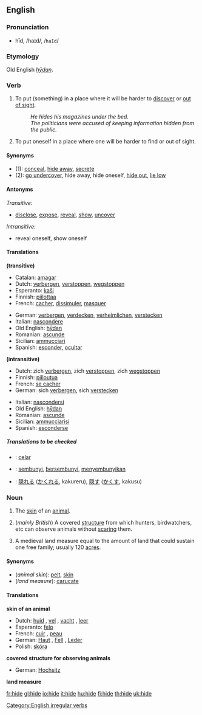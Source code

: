 ==English==

===Pronunciation===
*hīd, /haɪd/, /<tt>haId</tt>/

===Etymology===
Old English ''[[hydan|hȳdan]]''.

===Verb===
[[Category:English irregular verbs]]
{{en-verb2|'''to hide'''|'''[[hides]]'''|'''[[hid]]'''|'''[[hidden]]'''|'''[[hiding]]'''}}

#{{transitive}} To put (something) in a place where it will be harder to [[discover]] or [[out of sight]].
#:''He hides his magazines under the bed.''
#:''The politicians were accused of keeping information hidden from the public.''
#{{intransitive}} To put oneself in a place where one will be harder to find or out of sight.

====Synonyms====
*(1): [[conceal]], [[hide away]], [[secrete]]
*(2): [[go undercover]], hide away, hide oneself, [[hide out]], [[lie low]]

====Antonyms====

''Transitive:''
*[[disclose]], [[expose]], [[reveal]], [[show]], [[uncover]]

''Intransitive:''
*reveal oneself, show oneself

====Translations====
'''(transitive)'''
{{top}}
*Catalan: [[amagar]]
*Dutch: [[verbergen]], [[verstoppen]], [[wegstoppen]]
*Esperanto: [[kaŝi]]
*Finnish: [[piilottaa]]
*French: [[cacher]], [[dissimuler]], [[masquer]]
{{mid}}
*German: [[verbergen]], [[verdecken]], [[verheimlichen]], [[verstecken]]
*Italian: [[nascondere]]
*Old English: [[hydan|hȳdan]]
*Romanian: [[ascunde]]
*Sicilian: [[ammucciari]]
*Spanish: [[esconder]], [[ocultar]]
{{bottom}}

'''(intransitive)'''
{{top}}
*Dutch: zich [[verbergen]], zich [[verstoppen]], zich [[wegstoppen]]
*Finnish: [[piiloutua]]
*French: [[se cacher]]
*German: sich [[verbergen]], sich [[verstecken]]
{{mid}}
*Italian: [[nascondersi]]
*Old English: [[hydan|hȳdan]]
*Romanian: [[ascunde]]
*Sicilian: [[ammucciarisi]]
*Spanish: [[esconderse]]
{{bottom}}

=====Translations to be checked=====
<!--Remove this section once all of the translations below have been moved into the tables above.-->
{{checktrans}}

*{{ttbc|Ido}}: [[celar]]
*{{ttbc|Indonesian}}: [[sembunyi]], [[sembunyi|bersembunyi]], [[sembunyi|menyembunyikan]]
*{{ttbc|Japanese}}: [[隠れる]] ([[かくれる]], kakureru), [[隠す]] ([[かくす]], kakusu)

===Noun===
{{en-noun|hide|hides}}

#{{countable}} The [[skin]] of an [[animal]].
#{{countable}} (''mainly British'') A covered [[structure]] from which hunters, birdwatchers, etc can observe animals without [[scare|scaring]] them.
# A medieval land measure equal to the amount of land that could sustain one free family; usually 120 [[acre]]s.

====Synonyms====
*(''animal skin''): [[pelt]], [[skin]]
*(''land measure''): [[carucate]]

====Translations====

'''skin of an animal'''
{{top}}
*Dutch: [[huid]] {{f}}, [[vel]] {{n}}, [[vacht]] {{f}}, [[leer]] {{n}}
*Esperanto: [[felo]]
*French: [[cuir]] {{m}}, [[peau]] {{f}}
*German: [[Haut]] {{f}}, [[Fell]] {{n}}, [[Leder]] {{n}}
*Polish: [[skóra]] {{f}}
{{mid}}
{{bottom}}

'''covered structure for observing animals'''
{{top}}
*German: [[Hochsitz]] {{m}}
{{mid}}
{{bottom}}

'''land measure'''
{{top}}
{{mid}}
{{bottom}}

[[fr:hide]]
[[gl:hide]]
[[io:hide]]
[[it:hide]]
[[hu:hide]]
[[fi:hide]]
[[th:hide]]
[[uk:hide]]